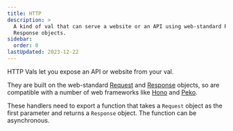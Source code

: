 ```yaml
---
title: HTTP
description: >
  A kind of val that can serve a website or an API using web-standard Request &
  Response objects.
sidebar:
  order: 0
lastUpdated: 2023-12-22
---
```



HTTP Vals let you expose an API or website from your val.

They are built on the web-standard
[Request](https://developer.mozilla.org/en-US/docs/Web/API/Request) and
[Response](https://developer.mozilla.org/en-US/docs/Web/API/Response) objects,
so are compatible with a number of web frameworks like
[Hono](https://hono.dev/) and [Peko](https://github.com/sejori/peko).

These handlers need to export a function that takes a `Request` object
as the first parameter and returns a `Response` object. The function
can be asynchronous.

<Val url="https://www.val.town/embed/maxm/exampleHTTP" />

<LinkCard title="Basic examples" href="/types/http/basic-examples" />

<LinkCard title="Routing" href="/types/http/routing" />

<LinkCard title="Rendering HTML & JSX" href="/types/http/jsx" />

<LinkCard title="Early-returning responses" href="/types/http/early-return" />

